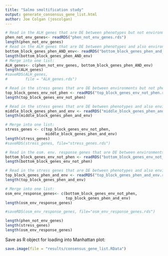 ```yaml
--- 
title: "Salmo smoltification study"
output: generate_consensus_gene_list.html
author: Joe Colgan (joscolgan)
---
```


```r
# Read in the ALH genes that are DE between phenotypes but not environments:
phen_not_env_genes<- readRDS("phen_not_env_genes.rds")
length(phen_not_env_genes)
# Read in the ALH genes that are DE between phenotypes and also environments:
bottom_block_genes_phen_AND_env<- readRDS("bottom_block_genes_phen_and_env.rds")
length(bottom_block_genes_phen_AND_env)
# Merge into one list:
ALH_genes<- c(phen_not_env_genes, bottom_block_genes_phen_AND_env)
length(ALH_genes)
#saveRDS(ALH_genes,
#        file = "ALH_genes.rds")

# Read in the stress genes that are DE between environments but not phenotypes:
top_block_genes_env_not_phen <- readRDS("top_block_genes_env_not_phen.rds")
length(top_block_genes_env_not_phen)

# Read in the stress genes that are DE between phenotypes and also environments:
middle_block_genes_phen_and_env <- readRDS("middle_block_genes_phen_and_env.rds")
length(middle_block_genes_phen_and_env)

# Merge into one list:
stress_genes <- c(top_block_genes_env_not_phen,
                  middle_block_genes_phen_and_env)
length(stress_genes)
#saveRDS(stress_genes, file="stress_genes.rds")

# Read in the osm. env. response genes that are DE between environments but not phenotypes:
bottom_block_genes_env_not_phen <- readRDS("bottom_block_genes_env_not_phen.rds")
length(bottom_block_genes_env_not_phen)

# Read in the stress genes that are DE between phenotypes and also environments:
top_block_genes_phen_and_env <- readRDS("top_block_genes_phen_and_env.rds")
length(top_block_genes_phen_and_env)

# Merge into one list:
osm_env_response_genes<- c(bottom_block_genes_env_not_phen,
                           top_block_genes_phen_and_env)
length(osm_env_response_genes)

#saveRDS(osm_env_response_genes, file="osm_env_response_genes.rds")

length(phen_not_env_genes)
length(stress_genes)
length(osm_env_response_genes)
```

Save as R object for loading into Manhattan plot:

```r
save.image(file = "results/consensus_gene_list.RData")
```
